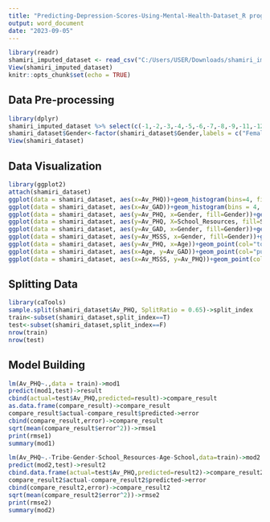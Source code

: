 ---
title: "Predicting-Depression-Scores-Using-Mental-Health-Dataset_R programming"
output: word_document
date: "2023-09-05"
---

```{r setup, include = TRUE}
library(readr)
shamiri_imputed_dataset <- read_csv("C:/Users/USER/Downloads/shamiri_imputed_dataset.csv")
View(shamiri_imputed_dataset)
knitr::opts_chunk$set(echo = TRUE)
```

## Data Pre-processing
```{r data cleaning, echo=TRUE}
library(dplyr)
shamiri_imputed_dataset %>% select(c(-1,-2,-3,-4,-5,-6,-7,-8,-9,-11,-12,-13,-14,-15,-16,-17,-19,-20,-21,-22,-23,-24,-25,-26,-27,-28,-29,-30))->shamiri_dataset
shamiri_dataset$Gender<-factor(shamiri_dataset$Gender,labels = c("Female","Male"))
View(shamiri_dataset)
```

## Data Visualization
```{r visualization,echo=TRUE}
library(ggplot2)
attach(shamiri_dataset)
ggplot(data = shamiri_dataset, aes(x=Av_PHQ))+geom_histogram(bins=4, fill="lightblue", col="blue")
ggplot(data = shamiri_dataset, aes(x=Av_GAD))+geom_histogram(bins = 4, fill="lightgreen", col="green")
ggplot(data = shamiri_dataset, aes(y=Av_PHQ, x=Gender, fill=Gender))+geom_boxplot()
ggplot(data = shamiri_dataset, aes(y=Av_PHQ, X=School_Resources, fill=School_Resources))+geom_boxplot()
ggplot(data = shamiri_dataset, aes(y=Av_GAD, x=Gender, fill=Gender))+geom_boxplot()
ggplot(data = shamiri_dataset, aes(y=Av_MSSS, x=Gender, fill=Gender))+geom_boxplot()
ggplot(data = shamiri_dataset, aes(y=Av_PHQ, x=Age))+geom_point(col="tomato")+geom_smooth(method = "lm", se=F)
ggplot(data = shamiri_dataset, aes(x=Age, y=Av_GAD))+geom_point(col="purple")+geom_smooth(method = "lm", se=F)
ggplot(data = shamiri_dataset, aes(x=Av_MSSS, y=Av_PHQ))+geom_point(col="black")+geom_smooth(method = "lm", se=F)
```

## Splitting Data
```{r case study,echo=TRUE}
library(caTools)
sample.split(shamiri_dataset$Av_PHQ, SplitRatio = 0.65)->split_index
train<-subset(shamiri_dataset,split_index==T)
test<-subset(shamiri_dataset,split_index==F)
nrow(train)
nrow(test)
```

## Model Building
```{r model building, echo=TRUE}
lm(Av_PHQ~.,data = train)->mod1
predict(mod1,test)->result
cbind(actual=test$Av_PHQ,predicted=result)->compare_result
as.data.frame(compare_result)->compare_result
compare_result$actual-compare_result$predicted->error
cbind(compare_result,error)->compare_result
sqrt(mean(compare_result$error^2))->rmse1
print(rmse1)
summary(mod1)

lm(Av_PHQ~.-Tribe-Gender-School_Resources-Age-School,data=train)->mod2
predict(mod2,test)->result2
cbind.data.frame(actual=test$Av_PHQ,predicted=result2)->compare_result2
compare_result2$actual-compare_result2$predicted->error
cbind(compare_result2,error)->compare_result2
sqrt(mean(compare_result2$error^2))->rmse2
print(rmse2)
summary(mod2)
```


